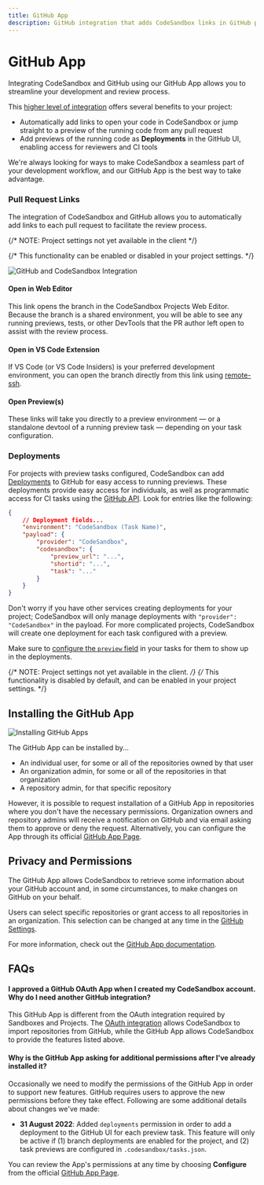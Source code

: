 ```yaml
---
title: GitHub App
description: GitHub integration that adds CodeSandbox links in GitHub pull request descriptions.
---
```


# GitHub App

Integrating CodeSandbox and GitHub using our GitHub App allows you to streamline your development and review process.

This [higher level of integration](#i-approved-a-github-oauth-app-when-i-created-my-codesandbox-account-why-do-i-need-another-github-integration) offers several benefits to your project:

- Automatically add links to open your code in CodeSandbox or jump straight to a preview of the running code from any pull request
- Add previews of the running code as **Deployments** in the GitHub UI, enabling access for reviewers and CI tools

We're always looking for ways to make CodeSandbox a seamless part of your development workflow, and our GitHub App is the best way to take advantage.

### Pull Request Links

The integration of CodeSandbox and GitHub allows you to automatically add links to each pull request to facilitate the review process.

{/* NOTE: Project settings not yet available in the client */}

{/* This functionality can be enabled or disabled in your project settings. */}

![GitHub and CodeSandbox Integration](../images/GH-App-integration.jpg)

#### Open in Web Editor

This link opens the branch in the CodeSandbox Projects Web Editor.
Because the branch is a shared environment, you will be able to see any running previews, tests, or other DevTools that the PR author left open to assist with the review process.

#### Open in VS Code Extension

If VS Code (or VS Code Insiders) is your preferred development environment, you can open the branch directly from this link using [remote-ssh](https://code.visualstudio.com/docs/remote/ssh).

#### Open Preview(s)

These links will take you directly to a preview environment — or a standalone devtool of a running preview task — depending on your task configuration.

### Deployments

For projects with preview tasks configured, CodeSandbox can add [Deployments](https://docs.github.com/en/repositories/viewing-activity-and-data-for-your-repository/viewing-deployment-activity-for-your-repository) to GitHub for easy access to running previews.
These deployments provide easy access for individuals, as well as programmatic access for CI tasks using the [GitHub API](https://docs.github.com/en/rest/deployments).
Look for entries like the following:

```json
{
    // Deployment fields...
    "environment": "CodeSandbox (Task Name)",
    "payload": {
        "provider": "CodeSandbox",
        "codesandbox": {
            "preview_url": "...",
            "shortid": "...",
            "task": "..."
        }
    }
}
```

Don't worry if you have other services creating deployments for your project; CodeSandbox will only manage deployments with `"provider": "CodeSandbox"` in the payload.
For more complicated projects, CodeSandbox will create one deployment for each task configured with a preview.

Make sure to [configure the `preview` field](/learn/setting-up/tasks#preview-field) in your tasks for them to show up in the deployments.

{/* NOTE: Project settings not yet available in the client. */}
{/* This functionality is disabled by default, and can be enabled in your project settings. */}

## Installing the GitHub App

![Installing GitHub Apps](../images/GH-App-standalone.jpg)

The GitHub App can be installed by...

- An individual user, for some or all of the repositories owned by that user
- An organization admin, for some or all of the repositories in that organization
- A repository admin, for that specific repository

However, it is possible to request installation of a GitHub App in repositories where you don't have the necessary permissions.
Organization owners and repository admins will receive a notification on GitHub and via email asking them to approve or deny the request.
Alternatively, you can configure the App through its official [GitHub App Page](https://github.com/apps/codesandbox).

## Privacy and Permissions

The GitHub App allows CodeSandbox to retrieve some information about your GitHub account and, in some circumstances, to make changes on GitHub on your behalf.

Users can select specific repositories or grant access to all repositories in an organization.
This selection can be changed at any time in the [GitHub Settings](https://docs.github.com/en/authentication/keeping-your-account-and-data-secure/authorizing-github-apps).

For more information, check out the [GitHub App documentation](https://docs.github.com/en/authentication/keeping-your-account-and-data-secure/authorizing-github-apps).

## FAQs

#### I approved a GitHub OAuth App when I created my CodeSandbox account. Why do I need another GitHub integration?

This GitHub App is different from the OAuth integration required by Sandboxes and Projects. The [OAuth integration](https://gitHub.com/settings/connections/applications/c07a89833b557afc7be2) allows CodeSandbox to import repositories from GitHub, while the GitHub App allows CodeSandbox to provide the features listed above.

#### Why is the GitHub App asking for additional permissions after I've already installed it?

Occasionally we need to modify the permissions of the GitHub App in order to support new features.
GitHub requires users to approve the new permissions before they take effect.
Following are some additional details about changes we've made:

- **31 August 2022**: Added `deployments` permission in order to add a deployment to the GitHub UI for each preview task.
  This feature will only be active if (1) branch deployments are enabled for the project, and (2) task previews are configured in `.codesandbox/tasks.json`.

You can review the App's permissions at any time by choosing **Configure** from the official [GitHub App Page](https://github.com/apps/codesandbox).
